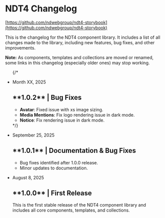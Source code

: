 
<Meta title="Changelog/NDT4 Changelog" />

<style>
  {`
    .sbdocs-toc--custom { display:none; }
  `}
</style>

# NDT4 Changelog
[https://github.com/ndwebgroup/ndt4-storybook](https://github.com/ndwebgroup/ndt4-storybook)

This is the changelog for the NDT4 component library. It includes a list of all changes made to the library, including new features, bug fixes, and other improvements.

<div className="notice notice-info">
  <p className="mb-0"><strong>Note:</strong> As components, templates and collections are moved or renamed, some links in this changelog (especially older ones) may stop working.</p>
</div>
<ul className="list--logs no-bullets"> 
  {/* <li className="log-item">
    <p className="log-date">Month XX, 2025</p>
    <h2 className="log-title h3">**1.0.2** | Bug Fixes</h2>
    <ul>
      <li><strong>Avatar</strong>: Fixed issue with xs image sizing.</li>
      <li><strong>Media Mentions</strong>: Fix logo rendering issue in dark mode.</li>
      <li><strong>Notice</strong>: Fix rendering issue in dark mode.</li>
    </ul>
  </li> */}
  <li className="log-item">
    <p className="log-date">September 25, 2025</p>
    <h2 className="log-title h3">**1.0.1** | Documentation & Bug Fixes</h2>
    <ul>
      <li>Bug fixes identified after 1.0.0 release.</li>
      <li>Minor updates to documentation.</li>
    </ul>
  </li>
  <li className="log-item">
    <p className="log-date">August 8, 2025</p>
    <h2 className="log-title h3">**1.0.0** | First Release</h2>
    <p>This is the first stable release of the NDT4 component library and includes all core components, templates, and collections.</p>
  </li>
</ul>